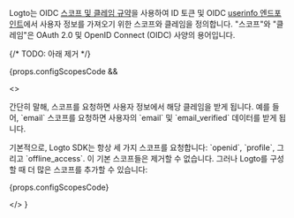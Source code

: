 
Logto는 OIDC [스코프 및 클레임 규약](https://openid.net/specs/openid-connect-core-1_0.html#Claims)을 사용하여 ID 토큰 및 OIDC <a href="https://openid.net/specs/openid-connect-core-1_0.html#UserInfo">userinfo 엔드포인트</a>에서 사용자 정보를 가져오기 위한 스코프와 클레임을 정의합니다. "스코프"와 "클레임"은 OAuth 2.0 및 OpenID Connect (OIDC) 사양의 용어입니다.

{/* TODO: 아래 제거 */}

{props.configScopesCode &&

<>
<p>
간단히 말해, 스코프를 요청하면 사용자 정보에서 해당 클레임을 받게 됩니다. 예를 들어, `email` 스코프를 요청하면 사용자의 `email` 및 `email_verified` 데이터를 받게 됩니다.
</p>

<p>
  기본적으로, Logto SDK는 항상 세 가지 스코프를 요청합니다: `openid`, `profile`, 그리고
  `offline_access`. 이 기본 스코프들은 제거할 수 없습니다. 그러나 Logto를 구성할 때 더 많은 스코프를
  추가할 수 있습니다:
</p>

{props.configScopesCode}

</>
}

<ScopeClaimList />
